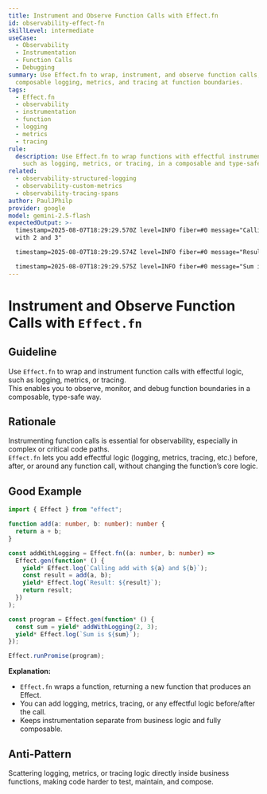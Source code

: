 ```yaml
---
title: Instrument and Observe Function Calls with Effect.fn
id: observability-effect-fn
skillLevel: intermediate
useCase:
  - Observability
  - Instrumentation
  - Function Calls
  - Debugging
summary: Use Effect.fn to wrap, instrument, and observe function calls, enabling
  composable logging, metrics, and tracing at function boundaries.
tags:
  - Effect.fn
  - observability
  - instrumentation
  - function
  - logging
  - metrics
  - tracing
rule:
  description: Use Effect.fn to wrap functions with effectful instrumentation,
    such as logging, metrics, or tracing, in a composable and type-safe way.
related:
  - observability-structured-logging
  - observability-custom-metrics
  - observability-tracing-spans
author: PaulJPhilp
provider: google
model: gemini-2.5-flash
expectedOutput: >-
  timestamp=2025-08-07T18:29:29.570Z level=INFO fiber=#0 message="Calling add
  with 2 and 3"

  timestamp=2025-08-07T18:29:29.574Z level=INFO fiber=#0 message="Result: 5"

  timestamp=2025-08-07T18:29:29.575Z level=INFO fiber=#0 message="Sum is 5"
---
```


# Instrument and Observe Function Calls with `Effect.fn`

## Guideline

Use `Effect.fn` to wrap and instrument function calls with effectful logic, such as logging, metrics, or tracing.  
This enables you to observe, monitor, and debug function boundaries in a composable, type-safe way.

## Rationale

Instrumenting function calls is essential for observability, especially in complex or critical code paths.  
`Effect.fn` lets you add effectful logic (logging, metrics, tracing, etc.) before, after, or around any function call, without changing the function’s core logic.

## Good Example

```typescript
import { Effect } from "effect";

function add(a: number, b: number): number {
  return a + b;
}

const addWithLogging = Effect.fn((a: number, b: number) =>
  Effect.gen(function* () {
    yield* Effect.log(`Calling add with ${a} and ${b}`);
    const result = add(a, b);
    yield* Effect.log(`Result: ${result}`);
    return result;
  })
);

const program = Effect.gen(function* () {
  const sum = yield* addWithLogging(2, 3);
  yield* Effect.log(`Sum is ${sum}`);
});

Effect.runPromise(program);

```

**Explanation:**  
- `Effect.fn` wraps a function, returning a new function that produces an Effect.
- You can add logging, metrics, tracing, or any effectful logic before/after the call.
- Keeps instrumentation separate from business logic and fully composable.

## Anti-Pattern

Scattering logging, metrics, or tracing logic directly inside business functions, making code harder to test, maintain, and compose.